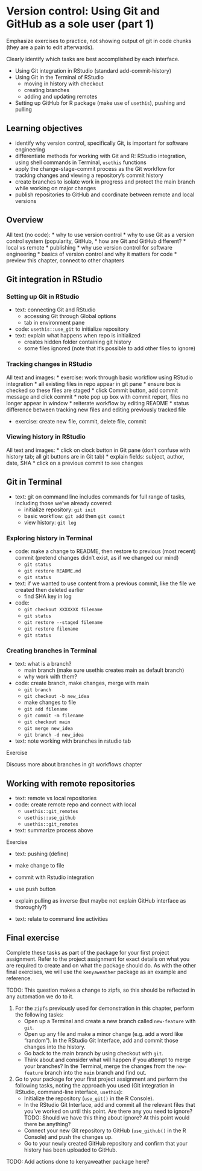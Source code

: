 # Version control: Using Git and GitHub as a sole user (part 1) {#git-solo}

Emphasize exercises to practice,
not showing output of git in code chunks (they are a pain to edit afterwards).

Clearly identify which tasks are best accomplished by each interface.

- Using Git integration in RStudio (standard add-commit-history)
- Using Git in the Terminal of RStudio
  - moving in history with checkout
  - creating branches
  - adding and updating remotes
- Setting up GitHub for R package (make use of `usethis`), pushing and pulling

## Learning objectives

* identify why version control, specifically Git, is important for software engineering
* differentiate methods for working with Git and R: RStudio integration, using shell commands in Terminal, `usethis` functions
* apply the change-stage-commit process as the Git workflow for tracking changes and viewing a repository's commit history
* create branches to isolate work in progress and protect the main branch while working on major changes
* publish repositories to GitHub and coordinate between remote and local versions

## Overview

All text (no code):
* why to use version control
* why to use Git as a version control system (popularity, GitHub, 
* how are Git and GitHub different?
  * local vs remote
  * publishing 
* why use version control for software engineering 
  * basics of version control and why it matters for code
  * preview this chapter, connect to other chapters

## Git integration in RStudio

### Setting up Git in RStudio

* text: connecting Git and RStudio
  * accessing Git through Global options
  * tab in environment pane 
* code: `usethis::use_git` to initialize repository
* text: explain what happens when repo is initialized
  * creates hidden folder containing git history
  * some files ignored (note that it's possible to add other files to ignore)

### Tracking changes in RStudio

All text and images:
* exercise: work through basic workflow using RStudio integration
  * all existing files in repo appear in git pane
  * ensure box is checked so these files are staged
  * click Commit button, add commit message and click commit
  * note pop up box with commit report, files no longer appear in window
* reiterate workflow by editing README
  * status difference between tracking new files and editing previously tracked file

* exercise: create new file, commit, delete file, commit

### Viewing history in RStudio

All text and images:
* click on clock button in Git pane (don't confuse with history tab; all git buttons are in Git tab)
* explain fields: subject, author, date, SHA
* click on a previous commit to see changes

## Git in Terminal

* text: git on command line includes commands for full range of tasks, including those we've already covered:
  * initialize repository: `git init`
  * basic workflow: `git add` then `git commit`
  * view history: `git log`

### Exploring history in Terminal

* code: make a change to README, then restore to previous (most recent) commit (pretend changes didn't exist, as if we changed our mind)
  * `git status`
  * `git restore README.md`
  * `git status`

* text: if we wanted to use content from a previous commit, like the file we created then deleted earlier
  * find SHA key in log
* code:
  * `git checkout XXXXXXX filename`
  * `git status`
  * `git restore --staged filename`
  * `git restore filename`
  * `git status`

### Creating branches in Terminal

* text: what is a branch? 
  * main branch (make sure usethis creates main as default branch)
  * why work with them?
* code: create branch, make changes, merge with main
  * `git branch`
  * `git checkout -b new_idea`
  * make changes to file
  * `git add filename`
  * `git commit -m filename`
  * `git checkout main`
  * `git merge new_idea`
  * `git branch -d new_idea`
* text: note working with branches in rstudio tab

Exercise

Discuss more about branches in git workflows chapter

## Working with remote repositories

* text: remote vs local repositories
* code: create remote repo and connect with local
  * `usethis::git_remotes`
  * `usethis::use_github`
  * `usethis::git_remotes`
* text: summarize process above

Exercise

* text: pushing (define)
* make change to file
* commit with Rstudio integration
* use push button

* explain pulling as inverse (but maybe not explain GitHub interface as thoroughly?)

* text: relate to command line activities

## Final exercise {#05-final-exercise}

Complete these tasks as part of the package for your first project assignment.
Refer to the project assignment for exact details on what you are required to
create and on what the package should do. As with the other final exercises,
we will use the `kenyaweather` package as an example and reference.

TODO: This question makes a change to zipfs, so this should be reflected in any automation we do to it.

1. For the `zipfs` previously used for demonstration in this chapter,
perform the following tasks:
    - Open up a Terminal and create a new branch called `new-feature` with `git`.
    - Open up any file and make a minor change (e.g. add a word like "random").
    In the RStudio Git Interface, add and commit those changes into the history.
    - Go back to the main branch by using checkout with `git`. 
    - Think about and consider what will happen if you attempt to merge your
    branches? In the Terminal, merge the changes from the `new-feature` branch
    into the `main` branch and find out.

1. Go to your package for your first project assignment and perform the
following tasks, noting the approach you used (Git integration in RStudio,
command-line interface, `usethis`):
    - Initialize the repository (`use_git()` in the R Console).
    - In the RStudio Git Interface, add and commit all the relevant files that
    you've worked on until this point. Are there any you need to ignore? 
    TODO: Should we have this thing about ignore? At this point would there be anything?
    - Connect your new Git repository to GitHub (`use_github()` in the R Console)
    and push the changes up.
    - Go to your newly created GitHub repository and confirm that your history 
    has been uploaded to GitHub.

TODO: Add actions done to kenyaweather package here?
